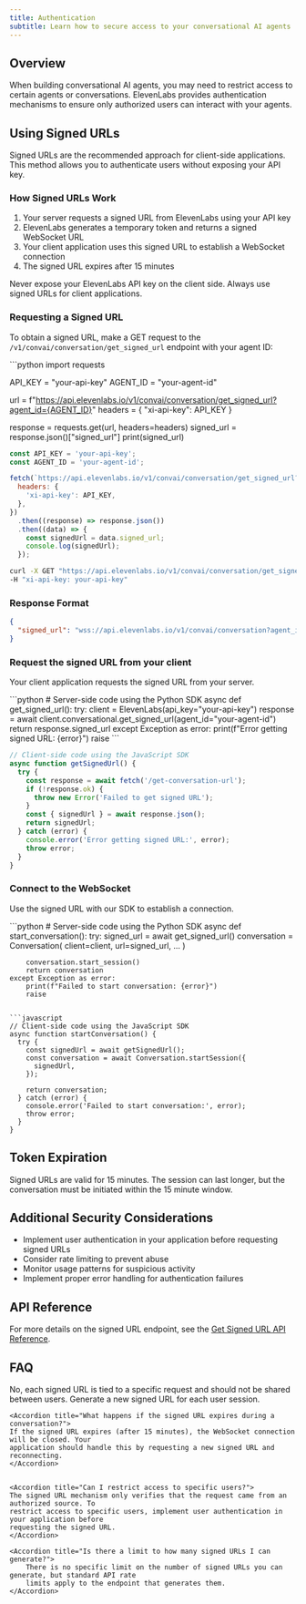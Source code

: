 ```yaml
---
title: Authentication
subtitle: Learn how to secure access to your conversational AI agents
---
```


## Overview

When building conversational AI agents, you may need to restrict access to certain agents or conversations.
ElevenLabs provides authentication mechanisms to ensure only authorized users can interact with your agents.

## Using Signed URLs

Signed URLs are the recommended approach for client-side applications. This method allows you to authenticate users without exposing your API key.

### How Signed URLs Work

1. Your server requests a signed URL from ElevenLabs using your API key
2. ElevenLabs generates a temporary token and returns a signed WebSocket URL
3. Your client application uses this signed URL to establish a WebSocket connection
4. The signed URL expires after 15 minutes

<Warning>
  Never expose your ElevenLabs API key on the client side. Always use signed URLs for client
  applications.
</Warning>

### Requesting a Signed URL

To obtain a signed URL, make a GET request to the `/v1/convai/conversation/get_signed_url` endpoint with your agent ID:

<CodeBlocks>
```python
import requests

API_KEY = "your-api-key"
AGENT_ID = "your-agent-id"

url = f"https://api.elevenlabs.io/v1/convai/conversation/get_signed_url?agent_id={AGENT_ID}"
headers = {
"xi-api-key": API_KEY
}

response = requests.get(url, headers=headers)
signed_url = response.json()["signed_url"]
print(signed_url)

```javascript
const API_KEY = 'your-api-key';
const AGENT_ID = 'your-agent-id';

fetch(`https://api.elevenlabs.io/v1/convai/conversation/get_signed_url?agent_id=${AGENT_ID}`, {
  headers: {
    'xi-api-key': API_KEY,
  },
})
  .then((response) => response.json())
  .then((data) => {
    const signedUrl = data.signed_url;
    console.log(signedUrl);
  });
```

```bash
curl -X GET "https://api.elevenlabs.io/v1/convai/conversation/get_signed_url?agent_id=your-agent-id" \
-H "xi-api-key: your-api-key"
```

</CodeBlocks>

### Response Format

```json
{
  "signed_url": "wss://api.elevenlabs.io/v1/convai/conversation?agent_id=your-agent-id&conversation_signature=your-token"
}
```

### Request the signed URL from your client

Your client application requests the signed URL from your server.

<CodeBlocks>
```python
# Server-side code using the Python SDK
async def get_signed_url():
    try:
        client = ElevenLabs(api_key="your-api-key")
        response = await client.conversational.get_signed_url(agent_id="your-agent-id")
        return response.signed_url
    except Exception as error:
        print(f"Error getting signed URL: {error}")
        raise
```

```javascript
// Client-side code using the JavaScript SDK
async function getSignedUrl() {
  try {
    const response = await fetch('/get-conversation-url');
    if (!response.ok) {
      throw new Error('Failed to get signed URL');
    }
    const { signedUrl } = await response.json();
    return signedUrl;
  } catch (error) {
    console.error('Error getting signed URL:', error);
    throw error;
  }
}
```

</CodeBlocks>

### Connect to the WebSocket

Use the signed URL with our SDK to establish a connection.

<CodeBlocks>
```python
# Server-side code using the Python SDK
async def start_conversation():
    try:
        signed_url = await get_signed_url()
        conversation = Conversation(
            client=client,
            url=signed_url,
            ...
        )
        
        conversation.start_session()
        return conversation
    except Exception as error:
        print(f"Failed to start conversation: {error}")
        raise
```

```javascript
// Client-side code using the JavaScript SDK
async function startConversation() {
  try {
    const signedUrl = await getSignedUrl();
    const conversation = await Conversation.startSession({
      signedUrl,
    });

    return conversation;
  } catch (error) {
    console.error('Failed to start conversation:', error);
    throw error;
  }
}
```

</CodeBlocks>

## Token Expiration

Signed URLs are valid for 15 minutes. The session can last longer, but the conversation must be initiated within the 15 minute window.

## Additional Security Considerations

- Implement user authentication in your application before requesting signed URLs
- Consider rate limiting to prevent abuse
- Monitor usage patterns for suspicious activity
- Implement proper error handling for authentication failures

## API Reference

For more details on the signed URL endpoint, see the [Get Signed URL API Reference](https://elevenlabs.io/docs/api-reference/conversations/get-signed-url).

## FAQ

<AccordionGroup>
    <Accordion title="Can I use the same signed URL for multiple users?">
    No, each signed URL is tied to a specific request and should not be shared between users.
    Generate a new signed URL for each user session.
    </Accordion>

    <Accordion title="What happens if the signed URL expires during a conversation?">
    If the signed URL expires (after 15 minutes), the WebSocket connection will be closed. Your
    application should handle this by requesting a new signed URL and reconnecting.
    </Accordion>


    <Accordion title="Can I restrict access to specific users?">
    The signed URL mechanism only verifies that the request came from an authorized source. To
    restrict access to specific users, implement user authentication in your application before
    requesting the signed URL.
    </Accordion>

    <Accordion title="Is there a limit to how many signed URLs I can generate?">
        There is no specific limit on the number of signed URLs you can generate, but standard API rate
        limits apply to the endpoint that generates them.
    </Accordion>

</AccordionGroup>
